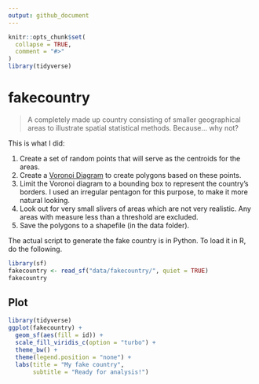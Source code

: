 ```yaml
---
output: github_document
---
```


<!-- README.md is generated from README.Rmd. Please edit that file -->

```r
knitr::opts_chunk$set(
  collapse = TRUE,
  comment = "#>"
)
library(tidyverse)
```

# fakecountry

> A completely made up country consisting of smaller geographical areas to illustrate spatial statistical methods. Because... why not?

<!-- badges: start -->
<!-- badges: end -->


This is what I did:

1. Create a set of random points that will serve as the centroids for the areas.
2. Create a [Voronoi Diagram](https://en.wikipedia.org/wiki/Voronoi_diagram) to create polygons based on these points.
3. Limit the Voronoi diagram to a bounding box to represent the country's borders. I used an irregular pentagon for this purpose, to make it more natural looking.
4. Look out for very small slivers of areas which are not very realistic. Any areas with measure less than a threshold are excluded.
5. Save the polygons to a shapefile (in the data folder).

The actual script to generate the fake country is in Python. 
To load it in R, do the following.

```r
library(sf)
fakecountry <- read_sf("data/fakecountry/", quiet = TRUE)
fakecountry
```

## Plot

```r
library(tidyverse)
ggplot(fakecountry) +
  geom_sf(aes(fill = id)) +
  scale_fill_viridis_c(option = "turbo") +
  theme_bw() +
  theme(legend.position = "none") +
  labs(title = "My fake country",
       subtitle = "Ready for analysis!")
```
